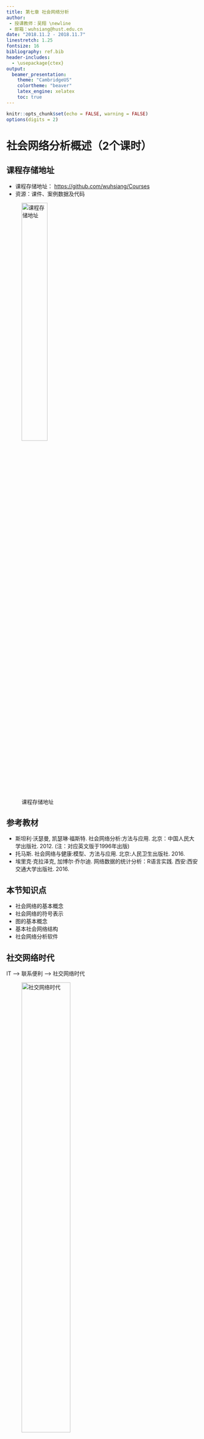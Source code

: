 ```yaml
---
title: 第七章 社会网络分析
author:
 - 授课教师：吴翔 \newline
 - 邮箱：wuhsiang@hust.edu.cn
date: "2018.11.2 - 2018.11.7"
linestretch: 1.25
fontsize: 16
bibliography: ref.bib
header-includes:
  - \usepackage{ctex}
output:
  beamer_presentation:
    theme: "CambridgeUS"
    colortheme: "beaver"
    latex_engine: xelatex
    toc: true
---
```


```r

knitr::opts_chunk$set(echo = FALSE, warning = FALSE)
options(digits = 2)

```


# 社会网络分析概述（2个课时）

## 课程存储地址

- 课程存储地址： [https://github.com/wuhsiang/Courses](https://github.com/wuhsiang/Courses)
- 资源：课件、案例数据及代码

![课程存储地址](../../QR.png){width=40%}

## 参考教材

- 斯坦利·沃瑟曼, 凯瑟琳·福斯特. 社会网络分析:方法与应用. 北京：中国人民大学出版社. 2012. (注：对应英文版于1996年出版)
- 托马斯. 社会网络与健康:模型、方法与应用. 北京:人民卫生出版社. 2016.
- 埃里克·克拉泽克, 加博尔·乔尔迪. 网络数据的统计分析：R语言实践. 西安:西安交通大学出版社. 2016.

## 本节知识点

- 社会网络的基本概念
- 社会网络的符号表示
- 图的基本概念
- 基本社会网络结构
- 社会网络分析软件

## 社交网络时代

IT --> 联系便利 --> 社交网络时代

![社交网络时代](figures/sns.jpg){width=55%}

## 社会网络与健康

![社会网络与肥胖](figures/dinner.jpg){width=50%}

- 哪种饮食结构/生活习惯会让人变胖？
- 肥胖会“**传染**”吗？

## 社会网络与健康（续）

![社会网络与抑郁](figures/depression.jpg){width=50%}

- 哪种特质的人更容易抑郁？
- **社会支持** 是否有助于改善抑郁？

## 社会网络与健康（续）

![社会网络与卫生服务能力提升](figures/mic.jpg){width=50%}

- 医联体模式是否有助于提升基层医疗机构的卫生服务能力？


## 社会网络视角

- 行动者之间的关系是主要的，行动者的属性是次要的
- 行动者和他们的行动被视为相互依赖的，而不是相互独立的自治体
- 行动者之间的联系是信息和资源的流动通道
- 个体的网络模型将网络结构环境视为个体行动的机遇或限制
- 网络模型将（社会、经济、政治、情感等）结构概念化为行动者之间关系的稳定形式

## 7.1.1 基本概念

社会网络分析（social network analysis, SNA）的关键概念：

- 行动者：社会网络分析中的社会实体被称为行动者，包括个体、企业、民族国家等
- 关系连接：行动者通过社会关系彼此相连。这些联系包括：评价、资源传输、行为互动等。联系存在于特定的成对行动者之间
- 关系：群体成员间某种类型的联系的集合
- 社会网络：行动者（人、组织等），及其之间关系的集合

其它关键概念还包括：二元图、三元图、子群、群。

## 基本特征

SNA的基本特征[@freeman2004]：

- 考虑整个网络结构
- 论证网络结构如何影响个体行为
- 运用图表展示
- 运用数学的形式

## 7.1.2 社会网络数据

社会网络数据包括：

- 行动者集合
- 社会关系
- 行动者属性

社会网络数据的**符号表示**包括：

- 图论
- 社会计量

## 图论符号表示法

图$G = (N, L)$由节点的集合$N$和边的集合$L$所定义。

| 社会网络         | 图              |
|:----------------:|:---------------:|
| 行动者           | 节点            |
| 社会关系         | 边              |

Table: 社会网络与图论的对应关系

图论符号表示法中，可以采用节点集合和边列表来表示社会网络数据。

## 图论符号表示法（续）

- 行动者集合$G$ = {王重阳，林朝英，黄药师，欧阳锋，洪七公，段智兴，周伯通，郭靖，杨过}
- 社会关系集合$L$ = {<王重阳，周伯通>，<王重阳，林朝英>，<黄药师，郭靖>，<洪七公，郭靖>，<周伯通，郭靖>，<欧阳锋，杨过>}

```r

# use igraph package
suppressMessages(library(igraph))
rm(list = ls())
# set random seeds
set.seed(123)
# create graph g from literal
g.condorheros <- graph_from_literal(WCY-ZBT, WCY-LCY, HYS-GJ, HQG-GJ, ZBT-GJ, OYF-YG, DZX)
# plot the graph
plot(g.condorheros, layout = layout.circle)

```

## 社会计量符号表示

- **社会计量**（sociometric）：由人以及被度量的人与人之间的情感关系组成的社会网络数据集合，旨在研究一群人中积极和消极的感情关系
- 社会关系矩阵：邻接矩阵，对应于量化行动者之间的社会关系图

## 邻接矩阵

```r

suppressMessages(library(pander))
suppressMessages(library(magrittr))
g.condorheros %>% as_adjacency_matrix(sparse = F) %>% pandoc.table(split.tables = Inf)

```

## 其它情形

- 有值关系

- 有向关系

- 多重关系

- 网络动态性

## 有向图/有值图

- 有向图
- 有值图（含权图）

```r

par(mfrow = c(1, 2))
# directed graph
g.ch.directed <- graph_from_literal(WCY++ZBT, WCY+-LCY, HYS+-GJ, HQG++GJ, ZBT++GJ, OYF++YG, DZX)
g.ch.directed %>% plot(layout = layout.circle)
# weighted edges
gw <- g.condorheros %>% set_edge_attr("weight", value = 1:6) %>%
  set_edge_attr("color", value = "red")
plot(gw, edge.width = E(gw)$weight)


```

## 多重关系

- 师门关系
- 家庭关系

```r

par(mfrow = c(1, 2))
# create graph h1 from literal
graph_from_literal(WCY-ZBT, LCY, HYS, HQG-GJ, OYF, YG, DZX) %>% plot(layout = layout.circle)
# create graph h2 from literal
graph_from_literal(WCY-LCY, HYS-GJ, HQG, ZBT-GJ, OYF-YG, DZX) %>% plot(layout = layout.circle)

```

## 网络动态性

- 前30年
- 后30年

```r

par(mfrow = c(1, 2))
# early period
g.condorheros %>% induced_subgraph(c(1, 3:4, 6:7, 9)) %>% plot(layout = layout.circle)
# late period
g.condorheros %>% induced_subgraph(c(2,4:9)) %>% plot(layout = layout.circle)

```

## 7.1.3 图的基本概念

- 子图：若$G_{s} = (N_{s}, L_{s})$，且$N_{S} \subset N$、$L_{s} \subset L$，那么$G_{s}$是$G$的子图
  - 点导出子图
  - 边导出子图
- 二元图：包含两个节点的点导出子图
- 三元图：包含三个节点的点导出子图

## 子图（续）

点导出子图与边导出子图

```r

par(mfrow = c(1, 2))
g.condorheros %>% induced_subgraph(c(1,2, 5, 8)) %>% plot()
g.condorheros %>% subgraph.edges(c(2:5)) %>% plot()


```

## 节点度

在无向图$G$中，节点$n_{i}$的度为

\begin{equation}
  \underbrace{d(n_{i})}_{\text{degree}} = \underbrace{\sum_{j} x_{ji}}_{\text{indegree}} = \underbrace{\sum_{j} x_{ij}}_{\text{outdegree}}.
\end{equation}

对于有向图而言，
\begin{equation*}
  \underbrace{\sum_{j} x_{ji}}_{\text{indegree}} \neq \underbrace{\sum_{j} x_{ij}}_{\text{outdegree}}.
\end{equation*}

## 节点度（续）

图$G$中节点度的均值为

\begin{equation*}
  \bar{d} = \frac{\sum d(n_{i})}{g} = \frac{2L}{g}。
\end{equation*}

度的方差为
\begin{equation*}
  S_{D}^{2} = \frac{\sum [d(n_{i}) - \bar{d}]^{2}}{g}.
\end{equation*}

$S_{D}^{2} = 0$对应的图称为$d$-规则图（$d$-regular lattice）。

## 图的密度

图的密度

- 实际存在的边与可能的边的数量比例

\begin{equation}
  \Delta = \frac{L}{g(g - 1) / 2} = \frac{2L}{g(g - 1)}.
\end{equation}


## 图的密度（续）

- 空图
- 完全图
- 密度 $\Delta = 2 / 6 = 0.33$

```r

par(mfrow = c(1, 3))
graph_from_literal(1, 2, 3, 4) %>% plot(circular = T)
make_full_graph(n = 4) %>% plot(circular = T)
graph_from_literal(1-2, 3, 2-4) %>% plot(circular = T)

```


## 节点间距离

- 测地线（geodesic distance）：节点$n_{i}$和$n_{j}$之间的最短距离$d(n_{i}, n_{j})$
- 图的直径
  - 测地线的最大值$D = \text{max}_{i} \text{max}_{j} d(n_{i}, n_{j})$
  - 刻画了图中两点之间的最远距离
- 非连通图：直径$D$无穷大

## 连通图

- 连通图
  - 任意两个节点$n_{i}$和$n_{j}$间都存在通路
  - 所有节点对都是可达的
- 连通分图
  - 非连通图的节点划分为多个子集
  - 每个子集内部是连通的，不同子集之间是不可达的
- 连通分图个数
  - 连通图：1
  - 非连通图：$\geq$ 2


## 7.1.4 主要网络模型

参照网络模型：

- 随机网络
- 规则网络

现实网络模型：

- 小世界网络
- 无标度网络（优先连接网络）

## 随机网络

- 基本假定：节点之间的边是随机构建的
- $G(n, p)$模型：图$G$有$n$个节点，$n\choose 2$条边以$p$的概率随机连接
- 节点的期望度是$(n - 1) p$，边的期望条数是$\frac{n (n - 1)}{2} \times p$

```r

# create and plot a random network
g.random <- erdos.renyi.game(9, 0.1)
g.random %>% plot(layout = layout.circle)

```


## 规则网络

- 基本假设：每个节点的度是常数$c$

```r

par(mfrow = c(1, 2))
g.lattice <- make_ring(n = 9, directed = FALSE, circular = TRUE)
g.lattice %>% plot(circular = T)
g.lattice <- g.lattice + edges(c(1, 3), c(2, 4), c(3, 5), c(4, 6), c(5, 7), c(6, 8), c(7, 9), c(8, 1), c(9, 2))
g.lattice %>% plot(circular = T)

```


## 小世界网络

- 基本问题：社会网络中两个节点之间传递信息将需要几个步骤？
- 基本假设：大多数节点几乎没有联系，但任意两个节点之间的距离都比预期的短
- 特点：这个世界真小啊！“六度分割”理论

```r

g.sw <- sample_smallworld(1, 9, 3, 0.02)
g.sw %>% plot(circular = T)

```

## 无标度网络

- 基本问题：加入现有网络时，行动者对要联系的人有偏好吗？
- 基本假设：行动者更喜欢连接到网络最中心的位置
- 特点：“富者愈富”


```r

g.pa <- sample_pa(n = 9, power = 1, directed = F)
g.pa %>% plot(circular = T)

```


## 7.1.5 社会网络分析软件

常用分析工具：

- UCINET
- Pajek
- NetMiner
- STRUCTURE
- MultiNet
- StOCNET


## 新兴分析工具

- Python-NetworkX

- R-**igraph**

本课程采用`igraph`包进行演示。

#  社会网络主要分析角度（4个课时）

## 本节知识点

- 中心性与声望 （行动者层级）

- 凝聚子群 （子群层级）

- 评估网络属性 （网络层级）

## 7.2.1 中心性与声望

- 基本问题：如何识别社会网络中“**最重要的**”角色？
- 中心性测度的**有效性**
  - 我们是否能够捕捉到实质上所要表示的“重要”？
  - 先有理论基础，再进行量化
- 中心性与声望
  - 中心性：行动者参与其中，适用于无向关系和有向关系
  - 声望：行动者作为接受者，适用于有向关系
  - 情境（关系本身的性质）：讨厌（接受者，负面）、给出建议（发送者）


## 中心性度量

无向关系的社会网络中，主要的几种中心性度量：

- 度中心性（degree centrality）

- 特征向量中心性（eigenvector centrality）

- 接近中心性（closeness centrality）

- 中介中心性（betweenness centrality）

## 特殊网络

我们考虑星形网络、环形网络和线形网络。

```r

par(mfrow = c(1, 3))

# 星形网络
g.star <- make_star(n = 9, mode = "undirected")
plot(g.star)

# 环形网络
g.ring <- make_ring(n = 9, directed = FALSE, circular = TRUE)
plot(g.ring)

# 线形网络
g.line <- graph_from_literal(1-2, 2-3, 3-4, 4-5, 5-6, 6-7, 7-8, 8-9)
plot(g.line, circular = T)

```

## 度中心性

度中心性（degree centrality）的测量逻辑：

- 中心的行动者在某种意义上必须是最活跃的
- 节点度可以衡量活跃程度

\begin{equation}
  C_{D}(n_{i}) = \frac{d(n_{i})}{g - 1}
\end{equation}

## 度中心性（续）

\begin{columns}
\begin{column}{0.58\textwidth}

在图$G$中，节点个数$g = 9$，度的最大值为$g - 1 = 8$。

$d(n_{HYS}) = 1$, 故$C_{D}(n_{HYS}) = 0.125$

$d(n_{WCY}) = 2$, 故$C_{D}(n_{WCY}) = 0.25$

$d(n_{DZX}) = 0$, 故$C_{D}(n_{DZX}) = 0$

$d(n_{GJ}) = 3$, 故$C_{D}(n_{DZX}) = 0.375$

\end{column}
\begin{column}{0.4\textwidth}
 \includegraphics[width=1.2\textwidth]{figures/condorheros.png}
\end{column}
\end{columns}

## 度中心性（续）

```r

# calculate degree centrality
cd <- cbind(degree(g.star,  normalized = T), degree(g.ring,  normalized = T), degree(g.line,  normalized = T), degree(g.condorheros,  normalized = T))
colnames(cd) <- c("star", "ring", "line", "condor-heros")
# print the results
pandoc.table(cd, caption = "Degree centrality for four graphs")

```

## 特征向量中心性

特征向量中心性（eigenvector centrality）的测量逻辑：

- 如果某个行动者邻居大多是中心行动者，那么他就是中心行动者
- 中心性不仅取决于认识多少人，还取决于认识的人是否重要

图$G$的邻接矩阵为$A$，
\begin{equation*}
  A v = \lambda v,
\end{equation*}
其中$\lambda$为特征值，$v$为特征向量。

特征向量中心性$C_{e}(n_{i})$定义为**最大特征值**对应的特征向量。

```r

# calculate adjacency matrix
a.condorheros <- g.condorheros %>% as_adjacency_matrix(sparse = F)
# calculate eigvalues
eigmax <- eigen(a.condorheros)$`values`[1]
eigvec <- eigen(a.condorheros)$vectors[, 1]

```

## 特征向量中心性（续）

\begin{columns}
\begin{column}{0.58\textwidth}

在图$G$中，最大特征值为`r eigmax`。

对应的特征向量为
$C_{e}(n_{i}) = c(0.37, 0.51, 0.2, 0.32, 0.6, 0.32, 0, 0, 0)$。

\end{column}
\begin{column}{0.4\textwidth}
 \includegraphics[width=1.2\textwidth]{figures/condorheros.png}
\end{column}
\end{columns}

## 特征向量中心性（续）

```r

ce <- cbind(eigen_centrality(g.star, scale = T)$vector, eigen_centrality(g.ring, scale = T)$vector, eigen_centrality(g.line, scale = T)$vector, eigen_centrality(g.condorheros, scale = T)$vector)
colnames(ce) <- c("star", "ring", "line", "condor-heros")
pandoc.table(ce, digits = 2, caption = "Eiggenvector centrality for four graphs")

```

## PageRank

Google搜索引擎

- 采用PageRank来度量网页的中心性
- 在检索时，和查询相匹配且PageRank值高的网页将最先显示

PageRank在特征中心性的基础上作了修正：

- 中心节点在传递其中心性时，考虑其度（有向图中，则是出度）
- 每个邻居获取其中心性的一部分（除以节点度）

## 接近中心性

接近中心性（closeness centrality）的测量逻辑：

- 占据中心地位的行动者在与其他行动者交流信息时更有效率
- 如果行动者能快速地与所有其他行动者产生内在连接，那么他就是中心行动者
- 最小距离可以用于测量中心性

\begin{equation}
  C_{C}(n_{i}) = \frac{g - 1}{\sum_{j = 1}^{g} d(n_{i}, n_{j})}.
\end{equation}

缺陷：

- 必须是连通图
- 实际操作中，基于最大连通子图来计算

## 接近中心性（续）

首先，得到最大连通子图$G'$。可以看到，欧阳锋、杨过和段智兴（节点7-9）被排除在最大连通子图之外。

```r

par(mfrow = c(1, 2))
g.condorheros %>% plot(circular = T)
g.ch.m <- decompose(g.condorheros)[[1]]
g.ch.m %>% plot()

```

## 接近中心性（续）

\begin{columns}
\begin{column}{0.58\textwidth}

在图$G'$中，节点个数$g = 6$，最短距离之和的最大值为$g - 1 = 5$。

$\sum_{j \neq HYS} d(n_{HYS}, n_{j}) = 1 + 2 \times 2 + 3 + 4 = 12$, 故$C_{C}(n_{HYS}) = 5 / 12 = 0.42 $

$\sum_{j \neq GJ} d(n_{GJ}, n_{j}) = 1 \times 3 + 2 + 3 = 8$, 故$C_{C}(n_{GJ}) = 5 / 8 = 0.62$

\end{column}
\begin{column}{0.4\textwidth}
 \includegraphics[width=1.2\textwidth]{figures/gchm.png}
\end{column}
\end{columns}


## 接近中心性（续）

```r

# calculate closeness centrality
cc <- cbind(closeness(g.star, normalized = T), closeness(g.ring, normalized = T), closeness(g.line, normalized = T), c(closeness(g.ch.m, normalized = T), rep(0, 3)))
colnames(cc) <- c("star", "ring", "line", "condor-heros")
# print the results
pandoc.table(cc, digits = 2, caption = "Closeness centrality for four graphs")

```

## 中介中心性

中介中心性（betweenness centrality）的测量逻辑：

- 如果某个行动者位于其它行动者的最短路径上，那么他就是中心行动者
- 最短距离地位具有战略重要性

假定连接$j$和$k$的最短路径共有$g_{jk}$条，而其中包含节点$i$的有$g_{jk}(n_{i})$条

\begin{equation}
  C_{B}(n_{i}) = \frac{\sum_{j \leq k} g_{jk}(n_{i}) / g_{jk}}{(g - 1)(g - 2) / 2}.
\end{equation}

## 中介中心性（续）

\begin{columns}
\begin{column}{0.58\textwidth}

在图$G$中，节点个数$g = 9$，除节点$i$以外，图$G$的路径最大数目为$(g - 1) (g - 2) / 2 = 28$。

只有王重阳、周伯通、郭靖处于其他行动者的最短路径上。

$n_{WCY}$：$\sum g_{j-LCY} = 1 \times 4 = 4$，故$C_{B}(n_{WCY}) = 4 / 28 = 0.14$。

$n_{GJ}$：$\sum g_{j-HYS} = \sum g_{j-HQG} = 4$，故$\sum_{j \leq k} g_{jk}(n_{GJ}) / g_{jk} = 4 \times 2 - 1 = 7$，即$C_{B}(n_{GJ}) = 7 / 28 = 0.25$。

\end{column}
\begin{column}{0.4\textwidth}
 \includegraphics[width=1.2\textwidth]{figures/condorheros.png}
\end{column}
\end{columns}

## 中介中心性（续）

```r

cb <- cbind(betweenness(g.star,  normalized = T), betweenness(g.ring,  normalized = T), betweenness(g.line,  normalized = T), betweenness(g.condorheros,  normalized = T))
colnames(cb) <- c("star", "ring", "line", "condor-heros")
pandoc.table(cb, digits = 2, caption = "Betweenness centrality for four graphs")

```

## 中心性测度的比较（续）

```r

cb <- cbind(degree(g.condorheros,  normalized = T), eigen_centrality(g.condorheros, scale = T)$vector, c(closeness(g.ch.m, normalized = T), rep(0, 3)), betweenness(g.condorheros,  normalized = T))
colnames(cb) <- c("degree", "eigen_centrality", "closeness", "betweenness")
pandoc.table(cb, digits = 2, caption = "A comparison of centralities for condor-heros network")

```


## 声望

有向关系的社会网络中，主要的三种声望测量：

- 度数声望（类似于度中心性）
- 邻近声望（类似于接近中心性）
- 地位或等级声望（类似于特征向量中心性）

## 中心性与市场策略

智能穿戴设备可以用作：

- 慢性病管理
- 生活与运动习惯监测

大多数智能手环、智能手表等产品销售状况并不理想。在市场营销中，为了促进新产品的扩散，企业可能采用“product seeding program”，亦即：

- 选取意见领袖作为“种子客户”，免费向其提供新产品，以期这些“种子客户”能够通过口碑效应，促进新产品的扩散。


## 智能穿戴设备扩散模型


对于任意行动者$i$，购买智能穿戴设备的决策受到两个途径的影响：

- 大众传播：广告等途径，全局效果
- 口碑传播：个体之间传播，局部效果

## 智能穿戴设备扩散模型（续）


如果第$t - 1$期末行动者$i$尚未购买智能穿戴设备，那么他在第$i$期购买智能穿戴设备的概率是：

\begin{equation}
  \text{prob}_{it} = 1 - (1 - p) \times (1 - q) ^ {m_{it}},
\end{equation}

其中：

- $p$：创新系数，用以刻画大众传播
- $q$：模仿系数，用以刻画口碑传播
- $m_{it}$：在第$t - 1$期末，与行动者$i$直接相连的行动者中，已经购买了智能穿戴设备的数量

## 智能穿戴设备扩散模型（续）

如果行动者$i$在第$t$期购买了智能穿戴设备，则记作$y_{it} = 1$；否则，记作记作$y_{it} = 0$。所以，每期的销售量为：

\begin{equation}
  \text{sales}_{t} = \sum_{i} y_{it}.
\end{equation}

进一步，考虑到货币的时间价值，可以通过折现率$r$来计算企业通过销售智能穿戴设备获得的收益净现值：

\begin{equation}
  \text{npv} = \sum_{t} \frac{\text{sales}_{t}}{(1 + r)^{t}}.
\end{equation}

## 仿真模型及分析

根据以上仿真模型，模拟智能穿戴设备的扩散过程。

在5000个潜在客户中选取10个作为“种子客户”，并考虑三种策略：

- 选择度中心性最大的10位
- 选择特征向量中心性最大的10位
- 选择接近中心性最大的10位
- 选择中介中心性最大的10位

模型的代码及实现请参阅：

- [cases/case-diffusion.Rmd](https://github.com/wuhsiang/Courses/tree/master/healthinfo/cases)

## 智能穿戴设备扩散曲线

![产品扩散曲线](figures/diffusion.png){width=75%}

## 智能穿戴设备销售净现值


相应地得到销售净现值如下：

```r

# npv
npv <- c(3443, 3446, 3442, 3417, 3460)
names(npv) <- c("normal", "dc", "ec", "cc", "bc")
print(npv)

```

考虑到免费向10位客户提供了智能穿戴产品，策略四是有效果的。

注：需要多次重复（repeat = 30）求平均值


## 7.2.2 凝聚子群

社会网络的分析层次

- 行动者：中心性与声望

- 子群：凝聚子群

- 网络：评估网络属性


## 理论背景

社会群体理论

- 结构化凝聚

  - 假设：两个人存在正向互动时，存在趋向一致的压力

  - 例子：党同伐异

- 同质性

  - 社会规范：凝聚导致同质性

  - 个体选择：个体选择加入与自己类似的群体

## 社会群体理念

如何概念化社会群体？

- 联系的交互性

- 子群成员的接近度或可及性

- 成员间联系的频率

- 与非成员相比，子群成员联系的相对频率

## 凝聚子群分析方法

- 基于完全交互性

- 基于可及性和直径

- 基于节点度

- 凝聚程度的度量

## 空手道俱乐部网络

考虑分裂为两个派别的空手道俱乐部网络`karate`，两派领导为Mr Hi和John A。

```r

# clean the working directory
rm(list = ls())
suppressMessages(library(sand))
suppressMessages(library(pander))
suppressMessages(library(magrittr))
suppressMessages(library(igraph))
data(karate)
set.seed(123)

# plot karate
plot(karate, layout = layout.kamada.kawai(karate))

```

## 网络布局

```r

# get adjacency matrix
A <- as_adjacency_matrix(karate, sparse = F)
g <- network::as.network.matrix(A)
par(mfrow = c(1, 2))
sna::gplot.target(g, degree(g), circ.lab = F, circ.col = "blue", usearrows = F, edge.col = "darkgray")
sna::gplot.target(g, closeness(g), circ.lab = F, circ.col = "blue", usearrows = F, edge.col = "darkgray")

```

## 基于完全交互性

团（clique）

- 社会学含义：在友谊选择中，由那些彼此相互选择的人们构成的，并且包含了所有与全体子群成员相互选择的人

- 图论定义：节点个数$g_{s} \geq 3$的最大**完全**子图

## 团

```r

# summary of cliques
table(sapply(cliques(karate), length)) %>% pandoc.table()
# cliques with size = 5
cliques(karate)[sapply(cliques(karate), length) == 5][[1]]

```

## 团（续）


```r

# obtain two cliques
cl5 <- cliques(karate)[sapply(cliques(karate), length) == 5]
# plot these two cliques
par(mfrow = c(1, 2))
karate %>% induced_subgraph(cl5[[1]]) %>% plot()
karate %>% induced_subgraph(cl5[[2]]) %>% plot()

```

## 基于可及性和直径

## $n$-团

```r

# create a graph for example
graph_from_literal(1-2, 1-3, 2-3, 2-4, 3-5, 4-6, 5-6) %>% plot(circular = F)

```

\begin{columns}
\begin{column}{0.58\textwidth}



\end{column}
\begin{column}{0.4\textwidth}
 \includegraphics[width=1.2\textwidth]{figures/cliqueexample.png}
\end{column}
\end{columns}


## 基于节点度

## 凝聚程度的度量

## 7.2.3 评估网络属性

真实网络的属性：

- 度分布：幂律

- 聚类系数：较高

- 平均路径长度：较短

## 随机网络



## 小世界网络


## 优先连接网络


## 典型网络的属性比较


# 案例（2个课时）




## 本节知识点

- SNA与文献分析

- SNA与健康行为分析

## 7.3.1 医学领域案例：文献分析

- 李杰. CiteSpace中文版指南. http://cluster.ischool.drexel.edu/~cchen/citespace/manual/CiteSpaceChinese.pdf[EB/OL][2018-09-05].2015.


## 7.3.2 医学领域案例：行为分析


## 参考文献
